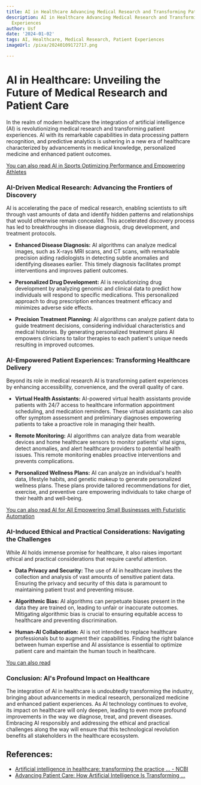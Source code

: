 ```yaml
---
title: AI in Healthcare Advancing Medical Research and Transforming Patient Experiences
description: AI in Healthcare Advancing Medical Research and Transforming Patient
  Experiences
author: Usf
date: '2024-01-02'
tags: AI, Healthcare, Medical Research, Patient Experiences
imageUrl: /pixa/20240109172717.png

---
```

# AI in Healthcare: Unveiling the Future  of Medical Research and Patient Care

In the realm of modern healthcare the integration of artificial intelligence  (AI) is revolutionizing medical research and transforming patient experiences. AI  with  its remarkable capabilities in  data processing pattern recognition, and predictive analytics is ushering in a new era of  healthcare characterized by advancements in medical knowledge, personalized medicine  and enhanced patient outcomes.

[You can also read AI in Sports Optimizing Performance and Empowering Athletes](AI%20in%20Sports%20Optimizing%20Performance%20and%20Empowering%20Athletes)


### AI-Driven Medical Research: Advancing the Frontiers of Discovery

AI is accelerating the pace  of medical research, enabling scientists to sift through vast amounts of  data and identify hidden patterns and relationships that would  otherwise remain concealed. This accelerated  discovery process has led to breakthroughs in disease diagnosis, drug development, and treatment protocols.

* **Enhanced Disease Diagnosis:** AI algorithms can analyze medical images, such as X-rays  MRI scans, and CT scans, with remarkable precision aiding radiologists in detecting  subtle  anomalies and identifying  diseases  earlier. This timely diagnosis facilitates prompt interventions and improves patient outcomes.

* **Personalized Drug Development:**  AI is revolutionizing drug development by analyzing genomic and clinical  data to predict how individuals will respond to specific medications. This  personalized  approach to drug prescription enhances treatment efficacy  and minimizes adverse side effects.

*  **Precision Treatment Planning:** AI  algorithms can analyze patient data to guide treatment  decisions, considering  individual characteristics and medical histories. By generating personalized treatment plans  AI  empowers  clinicians to tailor therapies to  each patient's unique needs resulting in improved outcomes.

### AI-Empowered Patient Experiences: Transforming Healthcare Delivery

Beyond its role in medical research  AI is transforming patient experiences by enhancing accessibility, convenience, and the overall quality of care.

* **Virtual Health Assistants:** AI-powered virtual health assistants provide  patients with  24/7 access to healthcare information appointment scheduling,  and medication reminders. These virtual assistants can also offer symptom assessment and preliminary diagnoses empowering patients to take a proactive role in managing their health.

* **Remote Monitoring:** AI algorithms can analyze data from wearable devices and home healthcare sensors to monitor patients' vital signs, detect anomalies,  and alert healthcare providers to  potential  health issues. This remote monitoring enables  proactive interventions and  prevents complications.

* **Personalized Wellness Plans:** AI can analyze an individual's  health data, lifestyle habits, and genetic  makeup to generate personalized wellness plans. These plans provide tailored recommendations for diet,  exercise, and preventive care empowering individuals to take charge of their health  and well-being.

[You  can also read AI for All Empowering Small Businesses with Futuristic Automation](AI%20for%20All%20Empowering%20Small%20Businesses%20with%20Futuristic%20Automation)


### AI-Induced Ethical and Practical Considerations: Navigating the Challenges

While AI holds immense promise for  healthcare, it also raises important ethical and practical considerations that require  careful attention.

* **Data Privacy  and Security:** The use of AI in healthcare involves the collection and analysis of vast amounts of sensitive patient data. Ensuring the privacy  and security of this data is paramount to maintaining patient trust and  preventing misuse.

* **Algorithmic Bias:** AI algorithms can perpetuate biases present in the data they  are trained on, leading  to unfair or inaccurate outcomes. Mitigating algorithmic bias is crucial to ensuring equitable access to healthcare and preventing discrimination.

* **Human-AI Collaboration:** AI is not intended to replace healthcare professionals but to  augment their capabilities. Finding the  right balance between human expertise and AI assistance is essential to optimize patient care and maintain the human touch in healthcare.

[You can also read ]()


### Conclusion: AI's Profound Impact on  Healthcare

The  integration of AI in healthcare is undoubtedly transforming the industry, bringing about advancements in medical research, personalized medicine and enhanced  patient experiences. As  AI technology continues  to evolve, its impact on  healthcare will only deepen, leading to even more profound improvements in the way we diagnose, treat, and prevent diseases. Embracing  AI responsibly  and addressing the ethical and practical challenges along the way will  ensure that this technological revolution  benefits all stakeholders in the healthcare ecosystem.

## References:
- [Artificial intelligence in healthcare: transforming the practice ... - NCBI](https://www.ncbi.nlm.nih.gov/pmc/articles/PMC8285156/)
- [Advancing Patient Care: How Artificial Intelligence Is Transforming ...](https://www.ncbi.nlm.nih.gov/pmc/articles/PMC10455458/)
